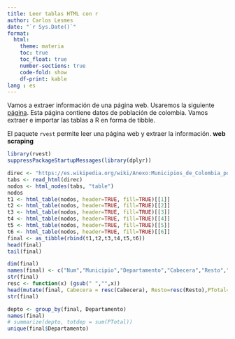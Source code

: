 ```yaml
---
title: Leer tablas HTML con r
author: Carlos Lesmes
date: "`r Sys.Date()`"
format:
  html:
    theme: materia
    toc: true
    toc_float: true
    number-sections: true
    code-fold: show
    df-print: kable
lang : es
---
```


Vamos a extraer información de una página web. Usaremos la siguiente [página](https://es.wikipedia.org/wiki/Anexo:Municipios_de_Colombia_por_población). Esta página contiene
datos de población de colombia. Vamos extraer e importar las tablas a R en forma de tibble.

El paquete `rvest` permite leer una página web y extraer la información. **web scraping**
```r
library(rvest)
suppressPackageStartupMessages(library(dplyr))
```


```r
direc <- "https://es.wikipedia.org/wiki/Anexo:Municipios_de_Colombia_por_población"
tabs <- read_html(direc)
nodos <- html_nodes(tabs, "table")
nodos
t1 <- html_table(nodos, header=TRUE, fill=TRUE)[[1]]
t2 <- html_table(nodos, header=TRUE, fill=TRUE)[[2]]
t3 <- html_table(nodos, header=TRUE, fill=TRUE)[[3]]
t4 <- html_table(nodos, header=TRUE, fill=TRUE)[[4]]
t5 <- html_table(nodos, header=TRUE, fill=TRUE)[[5]]
t6 <- html_table(nodos, header=TRUE, fill=TRUE)[[6]]
final <- as_tibble(rbind(t1,t2,t3,t4,t5,t6))
head(final)
tail(final)
```

```r
dim(final)
names(final) <- c("Num","Municipio","Departamento","Cabecera","Resto","PTotal")
str(final)
resc <- function(x) (gsub(" ","",x))
head(mutate(final, Cabecera = resc(Cabecera), Resto=resc(Resto),PTotal=resc(PTotal)))
str(final)
```

```r
depto <- group_by(final, Departamento)
names(final)
# summarize(depto, totdep = sum(PTotal))
unique(final$Departamento)
```